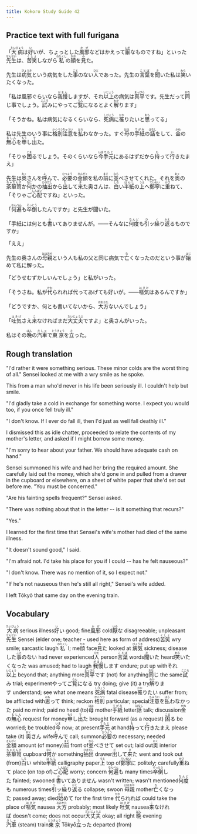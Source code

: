 ```yaml
---
title: Kokoro Study Guide 42
---
```


## Practice text with full furigana

<p>
「<ruby><rb>大病</rb><rt>たいびょう</rt></ruby>は<ruby><rb>好</rb><rt>い</rt></ruby>いが、ちょっとした<ruby><rb>風邪</rb><rt>かぜ</rt></ruby>などはかえって<ruby><rb>厭</rb><rt>いや</rt></ruby>なものですね」といった<ruby><rb>先生</rb><rt>せんせい</rt></ruby>は、<ruby><rb>苦笑</rb><rt>くしょ</rt></ruby>しながら<ruby><rb>私</rb><rt>わたくし</rt></ruby>の<ruby><rb>顔</rb><rt>かお</rt></ruby>を<ruby><rb>見</rb><rt>み</rt></ruby>た。
</p>

<p>
先生は<ruby><rb>病気</rb><rt>びょうき</rt></ruby>という病気をした<ruby><rb>事</rb><rt>こと</rt></ruby>のない<ruby><rb>人</rb><rt>ひと</rt></ruby>であった。先生の<ruby><rb>言葉</rb><rt>ことば</rt></ruby>を<ruby><rb>聞</rb><rt>き</rt></ruby>いた私は<ruby><rb>笑</rb><rt>わら</rt></ruby>いたくなった。
</p>

<p>
「私は風邪ぐらいなら<ruby><rb>我慢</rb><rt>がまん</rt></ruby>しますが、それ<ruby><rb>以上</rb><rt>いじょう</rt></ruby>の病気は<ruby><rb>真平</rb><rt>まっぴら</rt></ruby>です。先生だって<ruby><rb>同</rb><rt>おな</rt></ruby>じ事でしょう。<ruby><rb>試</rb><rt>こころ</rt></ruby>みにやってご<ruby><rb>覧</rb><rt>らん</rt></ruby>になるとよく<ruby><rb>解</rb><rt>わか</rt></ruby>ります」
</p>

<p>
「そうかね。私は病気になるくらいなら、<ruby><rb>死病</rb><rt>しびょう</rt></ruby>に<ruby><rb>罹</rb><rt>かか</rt></ruby>りたいと<ruby><rb>思</rb><rt>おも</rt></ruby>ってる」
</p>

<p>
私は先生のいう事に<ruby><rb>格別</rb><rt>かくべつ</rt></ruby><ruby><rb>注意</rb><rt>ちゅうい</rt></ruby>を<ruby><rb>払</rb><rt>はら</rt></ruby>わなかった。すぐ<ruby><rb>母</rb><rt>はは</rt></ruby>の<ruby><rb>手紙</rb><rt>てがみ</rt></ruby>の<ruby><rb>話</rb><rt>はなし</rt></ruby>をして、<ruby><rb>金</rb><rt>かね</rt></ruby>の<ruby><rb>無心</rb><rt>むしん</rt></ruby>を<ruby><rb>申</rb><rt>もう</rt></ruby>し<ruby><rb>出</rb><rt>で</rt></ruby>た。
</p>

<p>
「そりゃ<ruby><rb>困</rb><rt>こま</rt></ruby>るでしょう。そのくらいなら<ruby><rb>今</rb><rt>いま</rt></ruby><ruby><rb>手元</rb><rt>てもと</rt></ruby>にあるはずだから<ruby><rb>持</rb><rt>も</rt></ruby>って<ruby><rb>行</rb><rt>い</rt></ruby>きたまえ」
</p>

<p>
先生は<ruby><rb>奥</rb><rt>おく</rt></ruby>さんを<ruby><rb>呼</rb><rt>よ</rt></ruby>んで、<ruby><rb>必要</rb><rt>ひつよう</rt></ruby>の<ruby><rb>金額</rb><rt>きんがく</rt></ruby>を私の<ruby><rb>前</rb><rt>まえ</rt></ruby>に<ruby><rb>並</rb><rt>なら</rt></ruby>べさせてくれた。それを<ruby><rb>奥</rb><rt>おく</rt></ruby>の<ruby><rb>茶箪笥</rb><rt>ちゃだんす</rt></ruby>か<ruby><rb>何</rb><rt>なに</rt></ruby>かの<ruby><rb>抽出</rb><rt>ひきだし</rt></ruby>から<ruby><rb>出</rb><rt>だ</rt></ruby>して<ruby><rb>来</rb><rt>き</rt></ruby>た奥さんは、<ruby><rb>白</rb><rt>しろ</rt></ruby>い<ruby><rb>半紙</rb><rt>はんし</rt></ruby>の<ruby><rb>上</rb><rt>うえ</rt></ruby>へ<ruby><rb>鄭寧</rb><rt>ていねい</rt></ruby>に<ruby><rb>重</rb><rt>かさ</rt></ruby>ねて、「そりゃご<ruby><rb>心配</rb><rt>しんぱい</rt></ruby>ですね」といった。
</p>

<p>
「<ruby><rb>何遍</rb><rt>なんべん</rt></ruby>も<ruby><rb>卒倒</rb><rt>そっとう</rt></ruby>したんですか」と先生が聞いた。
</p>

<p>
「手紙には何とも<ruby><rb>書</rb><rt>か</rt></ruby>いてありませんが。――そんなに<ruby><rb>何度</rb><rt>なんど</rt></ruby>も<ruby><rb>引</rb><rt>ひ</rt></ruby>ッ<ruby><rb>繰</rb><rt>く</rt></ruby>り<ruby><rb>返</rb><rt>かえ</rt></ruby>るものですか」
</p>

「ええ」

<p>
先生の奥さんの<ruby><rb>母親</rb><rt>ははおや</rt></ruby>という人も私の父と同じ病気で<ruby><rb>亡</rb><rt>な</rt></ruby>くなったのだという事が<ruby><rb>始</rb><rt>はじ</rt></ruby>めて私に解った。
</p>

「どうせむずかしいんでしょう」と私がいった。

<p>
「そうさね。私が<ruby><rb>代</rb><rt>かわ</rt></ruby>られれば代ってあげても好いが。――<ruby><rb>嘔気</rb><rt>はきけ</rt></ruby>はあるんですか」
</p>

<p>
「どうですか、何とも書いてないから、<ruby><rb>大方</rb><rt>おおかた</rt></ruby>ないんでしょう」
</p>

<p>
「<ruby><rb>吐気</rb><rt>はきげ</rt></ruby>さえ<ruby><rb>来</rb><rt>こ</rt></ruby>なければまだ<ruby><rb>大丈夫</rb><rt>だいじょうぶ</rt></ruby>ですよ」と奥さんがいった。
</p>

<p>
私はその<ruby><rb>晩</rb><rt>ばん</rt></ruby>の<ruby><rb>汽車</rb><rt>きしゃ</rt></ruby>で<ruby><rb>東京</rb><rt>とうきょう</rt></ruby>を<ruby><rb>立</rb><rt>た</rt></ruby>った。
</p>


## Rough translation

"I'd rather it were something serious. These minor colds are the worst thing of all." Sensei looked at me with a wry smile as he spoke.

This from a man who'd never in his life been seriously ill. I couldn't help but smile. 

"I'd gladly take a cold in exchange for something worse. I expect you would too, if you once fell truly ill."

"I don't know. If I ever do fall ill, then I'd just as well fall deathly ill."

I dismissed this as idle chatter, proceeded to relate the contents of my mother's letter, and asked if I might borrow some money.

"I'm sorry to hear about your father. We should have adequate cash on hand."

Sensei summoned his wife and had her bring the required amount. She carefully laid out the money, which she'd gone in and pulled from a drawer in the cupboard or elsewhere, on a sheet of white paper that she'd set out before me. "You must be concerned."

"Are his fainting spells frequent?" Sensei asked.

"There was nothing about that in the letter -- is it something that recurs?"

"Yes."

I learned for the first time that Sensei's wife's mother had died of the same illness.

"It doesn't sound good," I said.

"I'm afraid not. I'd take his place for you if I could -- has he felt nauseous?"

"I don't know. There was no mention of it, so I expect not."

"If he's not nauseous then he's still all right," Sensei's wife added.

I left Tōkyō that same day on the evening train.    


## Vocabulary

<p>
<span class="vocabstudy"><ruby><rb>大病</rb><rt>たいびょう</rt></ruby>&nbsp;serious illness</span><span class="vocabstudy"><ruby><rb>好</rb><rt>い</rt></ruby>い&nbsp;good; fine</span><span class="vocabstudy"><ruby><rb>風邪</rb><rt>かぜ</rt></ruby>&nbsp;cold</span><span class="vocabstudy"><ruby><rb>厭</rb><rt>いや</rt></ruby>な&nbsp;disagreeable; unpleasant</span><span class="vocabstudy"><ruby><rb>先生</rb><rt>せんせい</rt></ruby>&nbsp;Sensei (elder one; teacher - used here as form of address)</span><span class="vocabstudy"><ruby><rb>苦笑</rb><rt>くしょ</rt></ruby>&nbsp;wry smile; sarcastic laugh</span><span class="vocabstudy"><ruby><rb>私</rb><rt>わたくし</rt></ruby>&nbsp;I; me</span><span class="vocabstudy"><ruby><rb>顔</rb><rt>かお</rt></ruby>&nbsp;face</span><span class="vocabstudy"><ruby><rb>見</rb><rt>み</rt></ruby>た&nbsp;looked at</span>
<span class="vocabstudy"><ruby><rb>病気</rb><rt>びょうき</rt></ruby>&nbsp;sickness; disease</span><span class="vocabstudy">した<ruby><rb>事</rb><rt>こと</rt></ruby>のない&nbsp;had never experienced</span><span class="vocabstudy"><ruby><rb>人</rb><rt>ひと</rt></ruby>&nbsp;person</span><span class="vocabstudy"><ruby><rb>言葉</rb><rt>ことば</rt></ruby>&nbsp;words</span><span class="vocabstudy"><ruby><rb>聞</rb><rt>き</rt></ruby>いた&nbsp;heard</span><span class="vocabstudy"><ruby><rb>笑</rb><rt>わら</rt></ruby>いたくなった&nbsp;was amused; had to laugh</span>
<span class="vocabstudy"><ruby><rb>我慢</rb><rt>がまん</rt></ruby>します&nbsp;endure; put up with</span><span class="vocabstudy">それ<ruby><rb>以上</rb><rt>いじょう</rt></ruby>&nbsp;beyond that; anything more</span><span class="vocabstudy"><ruby><rb>真平</rb><rt>まっぴら</rt></ruby>です&nbsp;(not) for anything</span><span class="vocabstudy"><ruby><rb>同</rb><rt>おな</rt></ruby>じ&nbsp;the same</span><span class="vocabstudy"><ruby><rb>試</rb><rt>こころ</rt></ruby>み&nbsp;trial; experiment</span><span class="vocabstudy">やってご<ruby><rb>覧</rb><rt>らん</rt></ruby>になる&nbsp;try doing; give (it) a try</span><span class="vocabstudy"><ruby><rb>解</rb><rt>わか</rt></ruby>ります&nbsp;understand; see what one means</span>
<span class="vocabstudy"><ruby><rb>死病</rb><rt>しびょう</rt></ruby>&nbsp;fatal disease</span><span class="vocabstudy"><ruby><rb>罹</rb><rt>かか</rt></ruby>りたい&nbsp;suffer from; be afflicted with</span><span class="vocabstudy"><ruby><rb>思</rb><rt>おも</rt></ruby>って&nbsp;think; reckon</span>
<span class="vocabstudy"><ruby><rb>格別</rb><rt>かくべつ</rt></ruby>&nbsp;particular; special</span><span class="vocabstudy"><ruby><rb>注意</rb><rt>ちゅうい</rt></ruby>を<ruby><rb>払</rb><rt>はら</rt></ruby>わなかった&nbsp;paid no mind; paid no heed (to)</span><span class="vocabstudy"><ruby><rb>母</rb><rt>はは</rt></ruby>&nbsp;mother</span><span class="vocabstudy"><ruby><rb>手紙</rb><rt>てがみ</rt></ruby>&nbsp;letter</span><span class="vocabstudy"><ruby><rb>話</rb><rt>はなし</rt></ruby>&nbsp;talk; discussion</span><span class="vocabstudy"><ruby><rb>金</rb><rt>かね</rt></ruby>の<ruby><rb>無心</rb><rt>むしん</rt></ruby>&nbsp;request for money</span><span class="vocabstudy"><ruby><rb>申</rb><rt>もう</rt></ruby>し<ruby><rb>出</rb><rt>で</rt></ruby>た&nbsp;brought forward (as a request)</span>
<span class="vocabstudy"><ruby><rb>困</rb><rt>こま</rt></ruby>る&nbsp;be worried; be troubled</span><span class="vocabstudy"><ruby><rb>今</rb><rt>いま</rt></ruby>&nbsp;now; at present</span><span class="vocabstudy"><ruby><rb>手元</rb><rt>てもと</rt></ruby>&nbsp;at hand</span><span class="vocabstudy"><ruby><rb>持</rb><rt>も</rt></ruby>って<ruby><rb>行</rb><rt>い</rt></ruby>きたまえ&nbsp;please take (it)</span>
<span class="vocabstudy"><ruby><rb>奥</rb><rt>おく</rt></ruby>さん&nbsp;wife</span><span class="vocabstudy"><ruby><rb>呼</rb><rt>よ</rt></ruby>んで&nbsp;call; summon</span><span class="vocabstudy"><ruby><rb>必要</rb><rt>ひつよう</rt></ruby>の&nbsp;necessary; needed</span><span class="vocabstudy"><ruby><rb>金額</rb><rt>きんがく</rt></ruby>&nbsp;amount (of money)</span><span class="vocabstudy"><ruby><rb>前</rb><rt>まえ</rt></ruby>&nbsp;front of</span><span class="vocabstudy"><ruby><rb>並</rb><rt>なら</rt></ruby>べさせて&nbsp;set out; laid out</span><span class="vocabstudy"><ruby><rb>奥</rb><rt>おく</rt></ruby>&nbsp;interior</span><span class="vocabstudy"><ruby><rb>茶箪笥</rb><rt>ちゃだんす</rt></ruby>&nbsp;cupboard</span><span class="vocabstudy"><ruby><rb>何</rb><rt>なに</rt></ruby>か&nbsp;something</span><span class="vocabstudy"><ruby><rb>抽出</rb><rt>ひきだし</rt></ruby>&nbsp;drawer</span><span class="vocabstudy"><ruby><rb>出</rb><rt>だ</rt></ruby>して<ruby><rb>来</rb><rt>き</rt></ruby>た&nbsp;went and took out (from)</span><span class="vocabstudy"><ruby><rb>白</rb><rt>しろ</rt></ruby>い&nbsp;white</span><span class="vocabstudy"><ruby><rb>半紙</rb><rt>はんし</rt></ruby>&nbsp;calligraphy paper</span><span class="vocabstudy"><ruby><rb>上</rb><rt>うえ</rt></ruby>&nbsp;top of</span><span class="vocabstudy"><ruby><rb>鄭寧</rb><rt>ていねい</rt></ruby>に&nbsp;politely; carefully</span><span class="vocabstudy"><ruby><rb>重</rb><rt>かさ</rt></ruby>ねて&nbsp;place (on top of)</span><span class="vocabstudy">ご<ruby><rb>心配</rb><rt>しんぱい</rt></ruby>&nbsp;worry; concern</span>
<span class="vocabstudy"><ruby><rb>何遍</rb><rt>なんべん</rt></ruby>も&nbsp;many times</span><span class="vocabstudy"><ruby><rb>卒倒</rb><rt>そっとう</rt></ruby>した&nbsp;fainted; swooned</span>
<span class="vocabstudy"><ruby><rb>書</rb><rt>か</rt></ruby>いてありません&nbsp;wasn't written; wasn't mentioned</span><span class="vocabstudy"><ruby><rb>何度</rb><rt>なんど</rt></ruby>も&nbsp;numerous times</span><span class="vocabstudy"><ruby><rb>引</rb><rt>ひ</rt></ruby>ッ<ruby><rb>繰</rb><rt>く</rt></ruby>り<ruby><rb>返</rb><rt>かえ</rt></ruby>る&nbsp;collapse; swoon</span>
<span class="vocabstudy"><ruby><rb>母親</rb><rt>ははおや</rt></ruby>&nbsp;mother</span><span class="vocabstudy"><ruby><rb>亡</rb><rt>な</rt></ruby>くなった&nbsp;passed away; died</span><span class="vocabstudy"><ruby><rb>始</rb><rt>はじ</rt></ruby>めて&nbsp;for the first time</span>
<span class="vocabstudy"><ruby><rb>代</rb><rt>かわ</rt></ruby>られれば&nbsp;could take the place of</span><span class="vocabstudy"><ruby><rb>嘔気</rb><rt>はきけ</rt></ruby>&nbsp;nausea</span>
<span class="vocabstudy"><ruby><rb>大方</rb><rt>おおかた</rt></ruby>&nbsp;probably; most likely</span>
<span class="vocabstudy"><ruby><rb>吐気</rb><rt>はきげ</rt></ruby>&nbsp;nausea</span><span class="vocabstudy"><ruby><rb>来</rb><rt>こ</rt></ruby>なければ&nbsp;doesn't come; does not occur</span><span class="vocabstudy"><ruby><rb>大丈夫</rb><rt>だいじょうぶ</rt></ruby>&nbsp;okay; all right</span>
<span class="vocabstudy"><ruby><rb>晩</rb><rt>ばん</rt></ruby>&nbsp;evening</span><span class="vocabstudy"><ruby><rb>汽車</rb><rt>きしゃ</rt></ruby>&nbsp;(steam) train</span><span class="vocabstudy"><ruby><rb>東京</rb><rt>とうきょう</rt></ruby>&nbsp;Tōkyō</span><span class="vocabstudy"><ruby><rb>立</rb><rt>た</rt></ruby>った&nbsp;departed (from)</span>
</p>
